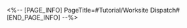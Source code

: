 <%-- [PAGE_INFO]
PageTitle=#Tutorial/Worksite Dispatch#
[END_PAGE_INFO] --%>
{{Tutorial
|sort      = 601001
|title     = Worksite Dispatch
|subtitle  = 
|type      = Adventure
|about     = 
|image1    = Tutorial Worksite Dispatch 1.png{{subst:void|<!--$UPLOAD:<<SpriteOutput/TutorialPic/TutorialPage_601001.png>-<Tutorial Worksite Dispatch 1.png>>}}
|text1     = Various {{Color|h|nobold=1|freight containers}} are placed on the assembly line. Adjust the position of the {{Color|h|nobold=1|freight containers}} to fill gaps in the road or remove obstacles to open new passages.
|image2    = Tutorial Worksite Dispatch 2.png{{subst:void|<!--$UPLOAD:<<SpriteOutput/TutorialPic/TutorialPage_601002.png>-<Tutorial Worksite Dispatch 2.png>>}}
|text2     = Manual operation can only make minor adjustments to the {{Color|h|nobold=1|freight containers}} on the assembly line. The lights on the control panel indicate the range of the adjustments that can be performed.
}}